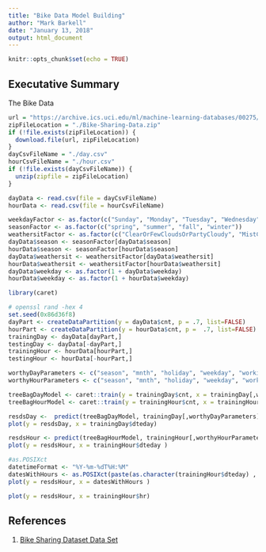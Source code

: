 ```yaml
---
title: "Bike Data Model Building"
author: "Mark Barkell"
date: "January 13, 2018"
output: html_document
---
```


```r
knitr::opts_chunk$set(echo = TRUE)
```

## Executative Summary

The Bike Data

```r
url = "https://archive.ics.uci.edu/ml/machine-learning-databases/00275/Bike-Sharing-Dataset.zip"
zipFileLocation = "./Bike-Sharing-Data.zip"
if (!file.exists(zipFileLocation)) {
  download.file(url, zipFileLocation)
}
dayCsvFileName = "./day.csv"
hourCsvFileName = "./hour.csv"
if (!file.exists(dayCsvFileName)) {
  unzip(zipfile = zipFileLocation)
}

dayData <- read.csv(file = dayCsvFileName)
hourData <- read.csv(file = hourCsvFileName)


```

```r
weekdayFactor <- as.factor(c("Sunday", "Monday", "Tuesday", "Wednesday", "Thursday", "Friday", "Saturday"))
seasonFactor <- as.factor(c("spring", "summer", "fall", "winter"))
weathersitFactor <- as.factor(c("ClearOrFewCloudsOrPartyCloudy", "MistCloudyOrMistBrokenCloudsOrMistFewCloudsOrMist", "LightSnowOrLightRainOrThunderStormOrScatteredCloudsOrLightRainOrScatteredClouds", "HeavyRainOrIcePalletsOrThunderstormOrMistOrSnowOrFog"))
dayData$season <- seasonFactor[dayData$season]
hourData$season <- seasonFactor[hourData$season]
dayData$weathersit <- weathersitFactor[dayData$weathersit]
hourData$weathersit <- weathersitFactor[hourData$weathersit]
dayData$weekday <- as.factor(1 + dayData$weekday)
hourData$weekday <- as.factor(1 + hourData$weekday)
```

```r
library(caret)
```

```r
# openssl rand -hex 4
set.seed(0x86d36f8)
dayPart <- createDataPartition(y = dayData$cnt, p = .7, list=FALSE)
hourPart <- createDataPartition(y = hourData$cnt, p =  .7, list=FALSE)
trainingDay <- dayData[dayPart,]
testingDay <- dayData[-dayPart,]
trainingHour <- hourData[hourPart,]
testingHour <- hourData[-hourPart,]
```

```r
worthyDayParameters <- c("season", "mnth", "holiday", "weekday", "workingday", "weathersit", "temp", "atemp", "hum", "windspeed")
worthyHourParameters <- c("season", "mnth", "holiday", "weekday", "workingday", "weathersit", "temp", "atemp", "hum", "windspeed", "hr")
```

```r
treeBagDayModel <- caret::train(y = trainingDay$cnt, x = trainingDay[,worthyDayParameters], method = "treebag")
treeBagHourModel <- caret::train(y = trainingHour$cnt, x = trainingHour[,worthyHourParameters], method = "treebag")
```

```r
resdsDay <-  predict(treeBagDayModel, trainingDay[,worthyDayParameters]) - trainingDay$cnt
plot(y = resdsDay, x = trainingDay$dteday)
```

```r
resdsHour <- predict(treeBagHourModel, trainingHour[,worthyHourParameters]) - trainingHour$cnt
plot(y = resdsHour, x = trainingHour$dteday )
```

```r
#as.POSIXct
datetimeFormat <- "%Y-%m-%dT%H:%M"
datesWithHours <- as.POSIXct(paste(as.character(trainingHour$dteday) , "T" , as.character(trainingHour$hr), ":00"), datetimeFormat )
plot(y = resdsHour, x = datesWithHours )
```


```r
plot(y = resdsHour, x = trainingHour$hr)
```

## References

1. [Bike Sharing Dataset Data Set](https://archive.ics.uci.edu/ml/datasets/Bike+Sharing+Dataset#)

